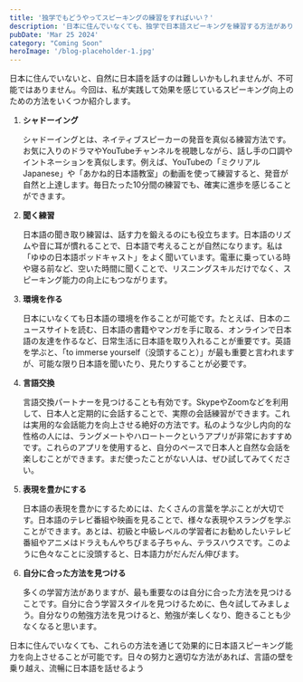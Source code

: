 ```yaml
---
title: '独学でもどうやってスピーキングの練習をすればいい？'
description: '日本に住んでいなくても、独学で日本語スピーキングを練習する方法があります。シャドーイング、聞き取り練習、環境作り、言語交換、表現を豊かにするなど、効果的な方法を紹介します。自分に合った方法を見つけて、日本語を話せるようになりましょう！'
pubDate: 'Mar 25 2024'
category: "Coming Soon"
heroImage: '/blog-placeholder-1.jpg'
---
```

<div class="jp" lang="jp">
日本に住んでいないと、自然に日本語を話すのは難しいかもしれませんが、不可能ではありません。今回は、私が実践して効果を感じているスピーキング向上のための方法をいくつか紹介します。

1. **シャドーイング**
    
    シャドーイングとは、ネイティブスピーカーの発音を真似る練習方法です。お気に入りのドラマやYouTubeチャンネルを視聴しながら、話し手の口調やイントネーションを真似します。例えば、YouTubeの「ミクリアルJapanese」や「あかね的日本語教室」の動画を使って練習すると、発音が自然と上達します。毎日たった10分間の練習でも、確実に進歩を感じることができます。
    
2. **聞く練習**
    
    日本語の聞き取り練習は、話す力を鍛えるのにも役立ちます。日本語のリズムや音に耳が慣れることで、日本語で考えることが自然になります。私は「ゆゆの日本語ポッドキャスト」をよく聞いています。電車に乗っている時や寝る前など、空いた時間に聞くことで、リスニングスキルだけでなく、スピーキング能力の向上にもつながります。
    
3. **環境を作る**
    
    日本にいなくても日本語の環境を作ることが可能です。たとえば、日本のニュースサイトを読む、日本語の書籍やマンガを手に取る、オンラインで日本語の友達を作るなど、日常生活に日本語を取り入れることが重要です。英語を学ぶと、「to immerse yourself（没頭すること）」が最も重要と言われますが、可能な限り日本語を聞いたり、見たりすることが必要です。
    
4. **言語交換**
    
    言語交換パートナーを見つけることも有効です。SkypeやZoomなどを利用して、日本人と定期的に会話することで、実際の会話練習ができます。これは実用的な会話能力を向上させる絶好の方法です。私のような少し内向的な性格の人には、ラングメートやハロートークというアプリが非常におすすめです。これらのアプリを使用すると、自分のペースで日本人と自然な会話を楽しむことができます。まだ使ったことがない人は、ぜひ試してみてください。
    
5. **表現を豊かにする**
    
    日本語の表現を豊かにするためには、たくさんの言葉を学ぶことが大切です。日本語のテレビ番組や映画を見ることで、様々な表現やスラングを学ぶことができます。あとは、初級と中級レベルの学習者にお勧めしたいテレビ番組やアニメはドラえもんやちびまる子ちゃん、テラスハウスです。このように色々なことに没頭すると、日本語力がだんだん伸びます。
    
6. **自分に合った方法を見つける**
    
    多くの学習方法がありますが、最も重要なのは自分に合った方法を見つけることです。自分に合う学習スタイルを見つけるために、色々試してみましょう。自分なりの勉強方法を見つけると、勉強が楽しくなり、飽きることも少なくなると思います。
    

日本に住んでいなくても、これらの方法を通じて効果的に日本語スピーキング能力を向上させることが可能です。日々の努力と適切な方法があれば、言語の壁を乗り越え、流暢に日本語を話せるよう
</div>